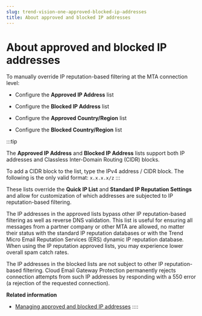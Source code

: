 ```yaml
---
slug: trend-vision-one-approved-blocked-ip-addresses
title: About approved and blocked IP addresses
---
```

# About approved and blocked IP addresses

To manually override IP reputation-based filtering at the MTA connection level:

- Configure the **Approved IP Address** list

- Configure the **Blocked IP Address** list

- Configure the **Approved Country/Region** list

- Configure the **Blocked Country/Region** list

:::tip

The **Approved IP Address** and **Blocked IP Address** lists support both IP addresses and Classless Inter-Domain Routing (CIDR) blocks.

To add a CIDR block to the list, type the IPv4 address / CIDR block. The following is the only valid format: `x.x.x.x/z`
:::

These lists override the **Quick IP List** and **Standard IP Reputation Settings** and allow for customization of which addresses are subjected to IP reputation-based filtering.

The IP addresses in the approved lists bypass other IP reputation-based filtering as well as reverse DNS validation. This list is useful for ensuring all messages from a partner company or other MTA are allowed, no matter their status with the standard IP reputation databases or with the Trend Micro Email Reputation Services (ERS) dynamic IP reputation database. When using the IP reputation approved lists, you may experience lower overall spam catch rates.

The IP addresses in the blocked lists are not subject to other IP reputation-based filtering. Cloud Email Gateway Protection permanently rejects connection attempts from such IP addresses by responding with a 550 error (a rejection of the requested connection).

**Related information**

- [Managing approved and blocked IP addresses](manage-approved-blocked-ips.mdx)
::::
